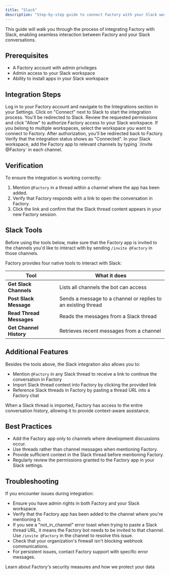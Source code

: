 ```yaml
---
title: "Slack"
description: "Step-by-step guide to connect Factory with your Slack workspace"
---
```


This guide will walk you through the process of integrating Factory with Slack, enabling seamless interaction between Factory and your Slack conversations.

## Prerequisites 

- A Factory account with admin privileges
- Admin access to your Slack workspace
- Ability to install apps in your Slack workspace

## Integration Steps

<Steps>
  <Step title="Access Factory Integrations">
    Log in to your Factory account and navigate to the Integrations section in your Settings.
  </Step>
  <Step title="Initiate Slack Integration">
    Click on "Connect" next to Slack to start the integration process.
  </Step>
  <Step title="Authorize Factory's Slack Application">
    You'll be redirected to Slack. Review the requested permissions and click "Allow" to authorize Factory access to your Slack workspace.
  </Step>
  <Step title="Select Workspace">
    If you belong to multiple workspaces, select the workspace you want to connect to Factory.
  </Step>
  <Step title="Confirm Integration">
    After authorization, you'll be redirected back to Factory. Verify that the integration status shows as "Connected".
  </Step>
  <Step title="Add to Channels">
    In your Slack workspace, add the Factory app to relevant channels by typing `/invite @Factory` in each channel.
  </Step>
</Steps>

## Verification

To ensure the integration is working correctly:

1. Mention `@Factory` in a thread within a channel where the app has been added.
2. Verify that Factory responds with a link to open the conversation in Factory.
3. Click the link and confirm that the Slack thread content appears in your new Factory session.


## Slack Tools

<Warning>
Before using the tools below, make sure that the Factory app is invited
to the channels you'd like to interact with by sending <code>/invite&nbsp;@Factory</code> in those channels.
</Warning>

Factory provides four native tools to interact with Slack:

| Tool | What it does |
| ---- | ------------ |
| **Get Slack Channels** | Lists all channels the bot can access |
| **Post Slack Message** | Sends a message to a channel or replies to an existing thread |
| **Read Thread Messages** | Reads the messages from a Slack thread |
| **Get Channel History** | Retrieves recent messages from a channel |

## Additional Features

Besides the tools above, the Slack integration also allows you to: 

- Mention `@Factory` in any Slack thread to receive a link to continue the conversation in Factory
- Import Slack thread context into Factory by clicking the provided link
- Reference Slack threads in Factory by pasting a thread URL into a Factory chat

When a Slack thread is imported, Factory has access to the entire conversation history, allowing it to provide context-aware assistance.

## Best Practices

- Add the Factory app only to channels where development discussions occur.
- Use threads rather than channel messages when mentioning Factory.
- Provide sufficient context in the Slack thread before mentioning Factory.
- Regularly review the permissions granted to the Factory app in your Slack settings.

## Troubleshooting

If you encounter issues during integration:

- Ensure you have admin rights in both Factory and your Slack workspace.
- Verify that the Factory app has been added to the channel where you're mentioning it.
- If you see a "not_in_channel" error toast when trying to paste a Slack thread URL, it means the Factory bot needs to be invited to that channel. Use `/invite @Factory` in the channel to resolve this issue.
- Check that your organization's firewall isn't blocking webhook communications.
- For persistent issues, contact Factory support with specific error messages.

<Card title="Security and Compliance" icon="shield-check" href="/user-guides/build-with-factory/security-compliance">
  Learn about Factory's security measures and how we protect your data
</Card>
